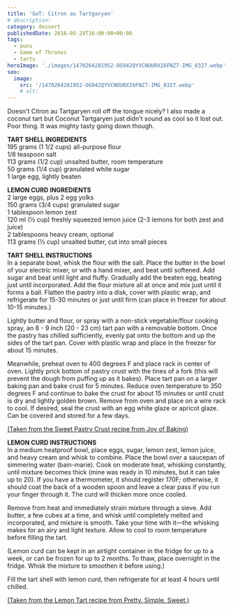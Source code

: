 ```yaml
---
title: 'GoT: Citron au Tartgaryen'
# description:
category: dessert
publishedDate: 2016-05-29T16:00:00+00:00
tags:
  - puns
  - Game of Thrones
  - tarts
heroImage: './images/1470264281952-OG942QYVCNOURXI6FNZ7-IMG_0327.webp'
seo:
  image:
    src: '/1470264281952-OG942QYVCNOURXI6FNZ7-IMG_0327.webp'
    # alt:
---
```



<div class="sqs-html-content">
	<p>
		Doesn't Citron au Tartgaryen roll off the tongue nicely? I also made a
		coconut tart but Coconut Tartgaryen just didn't sound as cool so it lost
		out. Poor thing. It was mighty tasty going down though.
	</p>
</div>
<div
	class="image-block-outer-wrapper layout-caption-hidden design-layout-inline"
	data-test="image-block-inline-outer-wrapper"
>
	<figure class="sqs-block-image-figure intrinsic">
		<div
			class="image-block-wrapper"
			data-animation-role="image"
			data-animation-override=""
		>
			<div class="sqs-image-shape-container-element has-aspect-ratio">
				<Picture
					src={ContentImage1}
					alt="citron au tartgaryen | sarah makes stuff"
				></Picture>
			</div>
		</div>
	</figure>
</div>
<div class="sqs-html-content">
	<p>
		<strong>TART SHELL INGREDIENTS</strong>
		<br />
		195 grams (1 1/2 cups) all-purpose flour
		<br />
		1/8 teaspoon salt
		<br />
		113 grams (1/2 cup) unsalted butter, room temperature
		<br />
		50 grams (1/4 cup) granulated white sugar
		<br />1 large egg, lightly beaten
	</p>
	<p>
		<strong>LEMON CURD INGREDIENTS</strong>
		<br />2 large eggs, plus 2 egg yolks
		<br />
		150 grams (3/4 cups) granulated sugar
		<br />1 tablespoon lemon zest
		<br />
		120 ml (½ cup) freshly squeezed lemon juice (2-3 lemons for both zest and
		juice)
		<br />2 tablespoons heavy cream, optional
		<br />
		113 grams (½ cup) unsalted butter, cut into small pieces
	</p>
	<p>
		<strong>TART SHELL INSTRUCTIONS</strong>
		<br />
		In a separate bowl, whisk the flour with the salt. Place the butter in the
		bowl of your electric mixer, or with a hand mixer, and beat until
		softened. Add sugar and beat until light and fluffy. Gradually add the
		beaten egg, beating just until incorporated. Add the flour mixture all at
		once and mix just until it forms a ball. Flatten the pastry into a disk,
		cover with plastic wrap, and refrigerate for 15-30 minutes or just until
		firm (can place in freezer for about 10-15 minutes.)
	</p>
	<p>
		Lightly butter and flour, or spray with a non-stick vegetable/flour cooking
		spray, an 8 - 9 inch (20 - 23 cm) tart pan with a removable bottom. Once the
		pastry has chilled sufficiently, evenly pat onto the bottom and up the sides
		of the tart pan. Cover with plastic wrap and place in the freezer for about
		15 minutes.
	</p>
	<p>
		Meanwhile, preheat oven to 400 degrees F and place rack in center of oven.
		Lightly prick bottom of pastry crust with the tines of a fork (this will
		prevent the dough from puffing up as it bakes). Place tart pan on a larger
		baking pan and bake crust for 5 minutes. Reduce oven temperature to 350
		degrees F and continue to bake the crust for about 15 minutes or until crust
		is dry and lightly golden brown. Remove from oven and place on a wire rack
		to cool. If desired, seal the crust with an egg white glaze or apricot
		glaze. Can be covered and stored for a few days.
	</p>
	<p>
		<a target="_blank" href="http://www.joyofbaking.com/SweetPastryCrust.html">
			(Taken from the Sweet Pastry Crust recipe from Joy of Baking)
		</a>
	</p>
	<p>
		<strong>LEMON CURD INSTRUCTIONS</strong>
		<br />
		In a medium heatproof bowl, place eggs, sugar, lemon zest, lemon juice, and
		heavy cream and whisk to combine. Place the bowl over a saucepan of
		simmering water (bain-marie). Cook on moderate heat, whisking constantly,
		until mixture becomes thick (mine was ready in 10 minutes, but it can take
		up to 20). If you have a thermometer, it should register 170F; otherwise, it
		should coat the back of a wooden spoon and leave a clear pass if you run
		your finger through it. The curd will thicken more once cooled.
	</p>
	<p>
		Remove from heat and immediately strain mixture through a sieve. Add butter,
		a few cubes at a time, and whisk until completely melted and incorporated,
		and mixture is smooth. Take your time with it—the whisking makes for an airy
		and light texture. Allow to cool to room temperature before filling the
		tart.
	</p>
	<p>
		(Lemon curd can be kept in an airtight container in the fridge for up to a
		week, or can be frozen for up to 2 months. To thaw, place overnight in the
		fridge. Whisk the mixture to smoothen it before using.)
	</p>
	<p>
		Fill the tart shell with lemon curd, then refrigerate for at least 4 hours
		until chilled.
	</p>
	<p>
		<a target="_blank" href="http://prettysimplesweet.com/lemon-tart/">
			(Taken from the Lemon Tart recipe from Pretty. Simple. Sweet.)
		</a>
	</p>
	<p> </p>
</div>
